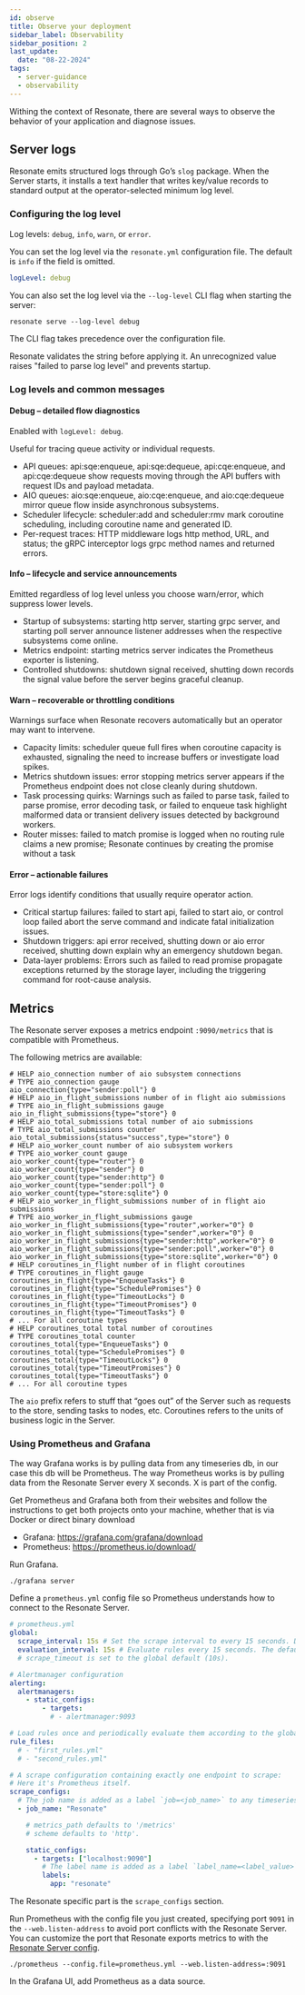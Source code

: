 ```yaml
---
id: observe
title: Observe your deployment
sidebar_label: Observability
sidebar_position: 2
last_update:
  date: "08-22-2024"
tags:
  - server-guidance
  - observability
---
```


Withing the context of Resonate, there are several ways to observe the behavior of your application and diagnose issues.

## Server logs

Resonate emits structured logs through Go’s `slog` package.
When the Server starts, it installs a text handler that writes key/value records to standard output at the operator-selected minimum log level.

### Configuring the log level

Log levels: `debug`, `info`, `warn`, or `error`.

You can set the log level via the `resonate.yml` configuration file.
The default is `info` if the field is omitted.

```yml
logLevel: debug
```

You can also set the log level via the `--log-level` CLI flag when starting the server:

```shell
resonate serve --log-level debug
```

The CLI flag takes precedence over the configuration file.

Resonate validates the string before applying it.
An unrecognized value raises "failed to parse log level" and prevents startup.

### Log levels and common messages

#### Debug – detailed flow diagnostics

Enabled with `logLevel: debug`.

Useful for tracing queue activity or individual requests.

- API queues: api:sqe:enqueue, api:sqe:dequeue, api:cqe:enqueue, and api:cqe:dequeue show requests moving through the API buffers with request IDs and payload metadata.
- AIO queues: aio:sqe:enqueue, aio:cqe:enqueue, and aio:cqe:dequeue mirror queue flow inside asynchronous subsystems.
- Scheduler lifecycle: scheduler:add and scheduler:rmv mark coroutine scheduling, including coroutine name and generated ID.
- Per-request traces: HTTP middleware logs http method, URL, and status; the gRPC interceptor logs grpc method names and returned errors.

#### Info – lifecycle and service announcements

Emitted regardless of log level unless you choose warn/error, which suppress lower levels.

- Startup of subsystems: starting http server, starting grpc server, and starting poll server announce listener addresses when the respective subsystems come online.
- Metrics endpoint: starting metrics server indicates the Prometheus exporter is listening.
- Controlled shutdowns: shutdown signal received, shutting down records the signal value before the server begins graceful cleanup.

#### Warn – recoverable or throttling conditions

Warnings surface when Resonate recovers automatically but an operator may want to intervene.

- Capacity limits: scheduler queue full fires when coroutine capacity is exhausted, signaling the need to increase buffers or investigate load spikes.
- Metrics shutdown issues: error stopping metrics server appears if the Prometheus endpoint does not close cleanly during shutdown.
- Task processing quirks: Warnings such as failed to parse task, failed to parse promise, error decoding task, or failed to enqueue task highlight malformed data or transient delivery issues detected by background workers.
- Router misses: failed to match promise is logged when no routing rule claims a new promise; Resonate continues by creating the promise without a task

#### Error – actionable failures

Error logs identify conditions that usually require operator action.

- Critical startup failures: failed to start api, failed to start aio, or control loop failed abort the serve command and indicate fatal initialization issues.
- Shutdown triggers: api error received, shutting down or aio error received, shutting down explain why an emergency shutdown began.
- Data-layer problems: Errors such as failed to read promise propagate exceptions returned by the storage layer, including the triggering command for root-cause analysis.

## Metrics

The Resonate server exposes a metrics endpoint `:9090/metrics` that is compatible with Prometheus.

The following metrics are available:

```shell
# HELP aio_connection number of aio subsystem connections
# TYPE aio_connection gauge
aio_connection{type="sender:poll"} 0
# HELP aio_in_flight_submissions number of in flight aio submissions
# TYPE aio_in_flight_submissions gauge
aio_in_flight_submissions{type="store"} 0
# HELP aio_total_submissions total number of aio submissions
# TYPE aio_total_submissions counter
aio_total_submissions{status="success",type="store"} 0
# HELP aio_worker_count number of aio subsystem workers
# TYPE aio_worker_count gauge
aio_worker_count{type="router"} 0
aio_worker_count{type="sender"} 0
aio_worker_count{type="sender:http"} 0
aio_worker_count{type="sender:poll"} 0
aio_worker_count{type="store:sqlite"} 0
# HELP aio_worker_in_flight_submissions number of in flight aio submissions
# TYPE aio_worker_in_flight_submissions gauge
aio_worker_in_flight_submissions{type="router",worker="0"} 0
aio_worker_in_flight_submissions{type="sender",worker="0"} 0
aio_worker_in_flight_submissions{type="sender:http",worker="0"} 0
aio_worker_in_flight_submissions{type="sender:poll",worker="0"} 0
aio_worker_in_flight_submissions{type="store:sqlite",worker="0"} 0
# HELP coroutines_in_flight number of in flight coroutines
# TYPE coroutines_in_flight gauge
coroutines_in_flight{type="EnqueueTasks"} 0
coroutines_in_flight{type="SchedulePromises"} 0
coroutines_in_flight{type="TimeoutLocks"} 0
coroutines_in_flight{type="TimeoutPromises"} 0
coroutines_in_flight{type="TimeoutTasks"} 0
# ... For all coroutine types
# HELP coroutines_total total number of coroutines
# TYPE coroutines_total counter
coroutines_total{type="EnqueueTasks"} 0
coroutines_total{type="SchedulePromises"} 0
coroutines_total{type="TimeoutLocks"} 0
coroutines_total{type="TimeoutPromises"} 0
coroutines_total{type="TimeoutTasks"} 0
# ... For all coroutine types
```

The `aio` prefix refers to stuff that “goes out” of the Server such as requests to the store, sending tasks to nodes, etc.
Coroutines refers to the units of business logic in the Server.

### Using Prometheus and Grafana

The way Grafana works is by pulling data from any timeseries db, in our case this db will be Prometheus.
The way Prometheus works is by pulling data from the Resonate Server every X seconds.
X is part of the config.

Get Prometheus and Grafana both from their websites and follow the instructions to get both projects onto your machine, whether that is via Docker or direct binary download

- Grafana: https://grafana.com/grafana/download
- Prometheus: https://prometheus.io/download/

Run Grafana.

```shell
./grafana server
```

Define a `prometheus.yml` config file so Prometheus understands how to connect to the Resonate Server.

```yml
# prometheus.yml
global:
  scrape_interval: 15s # Set the scrape interval to every 15 seconds. Default is every 1 minute.
  evaluation_interval: 15s # Evaluate rules every 15 seconds. The default is every 1 minute.
  # scrape_timeout is set to the global default (10s).

# Alertmanager configuration
alerting:
  alertmanagers:
    - static_configs:
        - targets:
          # - alertmanager:9093

# Load rules once and periodically evaluate them according to the global 'evaluation_interval'.
rule_files:
  # - "first_rules.yml"
  # - "second_rules.yml"

# A scrape configuration containing exactly one endpoint to scrape:
# Here it's Prometheus itself.
scrape_configs:
  # The job name is added as a label `job=<job_name>` to any timeseries scraped from this config.
  - job_name: "Resonate"

    # metrics_path defaults to '/metrics'
    # scheme defaults to 'http'.

    static_configs:
      - targets: ["localhost:9090"]
        # The label name is added as a label `label_name=<label_value>` to any timeseries scraped from this config.
        labels:
          app: "resonate"
```

The Resonate specific part is the `scrape_configs` section.

Run Prometheus with the config file you just created, specifying port `9091` in the `--web.listen-address` to avoid port conflicts with the Resonate Server.
You can customize the port that Resonate exports metrics to with the [Resonate Server config](/operate/run-server#custom-configuration).

```shell
./prometheus --config.file=prometheus.yml --web.listen-address=:9091
```

In the Grafana UI, add Prometheus as a data source.
